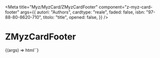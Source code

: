 
<Meta
  title="Myz/MyzCard/ZMyzCardFooter"
  component="z-myz-card-footer"
  args={{
    autori: "Authors",
    cardtype: "reale",
    faded: false,
    isbn: "97-88-80-8620-710",
    titolo: "title",
    opened: false,
  }}
/>

# ZMyzCardFooter

<Canvas>
  <Story name="ZMyzCardFooter">
    {(args) => html`<z-myz-card-footer
      autori="${args.autori}"
      cardtype="${args.cardtype}"
      faded="${args.faded}"
      isbn="${args.isbn}"
      titolo="${args.titolo}"
      opened="${args.opened}"
    />`}
  </Story>
</Canvas>

<ArgsTable of="z-myz-card-footer" />
